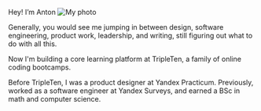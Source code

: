 
Hey! I’m Anton ![My photo](/anton-fresher.jpeg)

Generally, you would see me jumping in between design, software engineering, product work, leadership, and writing, still figuring out what to do with all this.

Now I'm building a core learning platform at <Link href='/experience/tripleten' view='filled' color='#ff976b'>TripleTen</Link>, a family of online coding bootcamps.

Before TripleTen, I was a product designer at <Link href='https://practicum.yandex.ru' view='filled' color='#c3c3c3'>Yandex Practicum</Link>. Previously, worked as a software engineer at <Link href='https://surveys.yandex.com/' view='filled' color='#b2c2f2'>Yandex Surveys</Link>, and earned a BSc in math and computer science.
